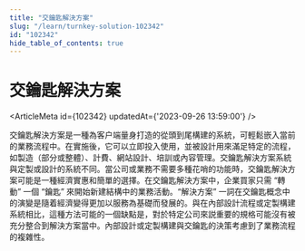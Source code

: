 ```yaml
---
title: "交鑰匙解決方案"
slug: "/learn/turnkey-solution-102342"
id: "102342"
hide_table_of_contents: true
---
```



# 交鑰匙解決方案

<ArticleMeta id={102342} updatedAt={'2023-09-26 13:59:00'} />
<div className='border-solid border-b border-t-0 my-4 border-[var(--ifm-color-gray-300)]' />

交鑰匙解決方案是一種為客户端量身打造的從頭到尾構建的系統，可輕鬆嵌入當前的業務流程中。在實施後，它可以立即投入使用，並被設計用來滿足特定的流程，如製造（部分或整體）、計費、網站設計、培訓或內容管理。交鑰匙解決方案系統與定製或設計的系統不同。當公司或業務不需要多種花哨的功能時，交鑰匙解決方案可能是一種經濟實惠和簡單的選擇。在交鑰匙解決方案中，企業買家只需 “轉動” 一個 “鑰匙” 來開始新建結構中的業務活動。“解決方案” 一詞在交鑰匙概念中的演變是隨着經濟變得更加以服務為基礎而發展的。與在內部設計流程或定製構建系統相比，這種方法可能的一個缺點是，對於特定公司來説重要的規格可能沒有被充分整合到解決方案當中。內部設計或定製構建與交鑰匙的決策考慮到了業務流程的複雜性。
